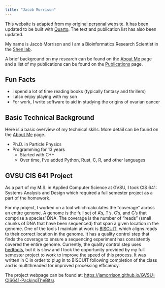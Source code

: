 ```yaml
---
title: "Jacob Morrison"
---
```


::: {.callout-note}
This website is adapted from my [original personal website](https://jamorrison.github.io). It has been updated to be
built with [Quarto](https://quarto.org). The text and publication list has also been updated.
:::

My name is Jacob Morrison and I am a Bioinformatics Research Scientist in the [Shen lab](https://shenlab.vai.org).

A brief background on my research can be found on the [About Me](about_me.qmd) page and a list of my publications can
be found on the [Publications](publications.qmd) page.

## Fun Facts

- I spend a lot of time reading books (typically fantasy and thrillers)
- I also enjoy playing with my son
- For work, I write software to aid in studying the origins of ovarian cancer

## Basic Technical Background

Here is a basic overview of my technical skills. More detail can be found on the [About Me](about_me.qmd) page.

- Ph.D. in Particle Physics
- Programming for 13 years
  - Started with C++
  - Over time, I've added Python, Rust, C, R, and other languages

## GVSU CIS 641 Project

As a part of my M.S. in Applied Computer Science at GVSU, I took CIS 641: Systems Analysis and Design which required a
full semester project as a part of the homework.

For my project, I worked on a tool which calculates the "coverage" across an entire genome. A genome is the full set of
A's, T's, C's, and G's that comprise a species' DNA. The coverage is the number of "reads" (small chunks of DNA that
have been sequenced) that span a given location in the genome. One of the tools I maintain at work is
[BISCUIT](https://github.com/huishenlab/biscuit), which aligns reads to their correct location in the genome. It has a
quality control step that finds the coverage to ensure a sequencing experiment has consistently covered the entire
genome. Currently, the quality control step uses [bedtools](https://github.com/arq5x/bedtools2), but it is slow and I
took the opportunity provided by my full semester project to work to improve the speed of this process. It was written
in C in order to plug in to BISCUIT following completion of the class and is multithreaded for improved processing
efficiency.

The project webpage can be found at:
[https://jamorrison.github.io/GVSU-CIS641-PackingTheBits/](https://jamorrison.github.io/GVSU-CIS641-PackingTheBits/).
